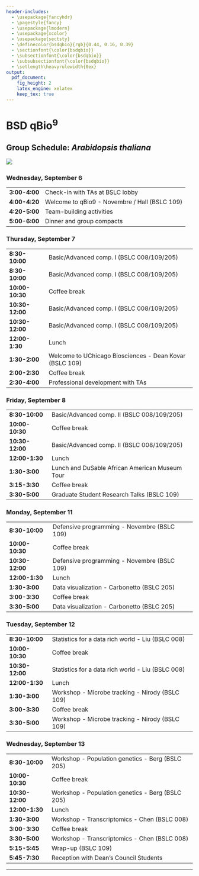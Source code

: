 ```yaml
---
header-includes:
  - \usepackage{fancyhdr}
  - \pagestyle{fancy}
  - \usepackage{lmodern}
  - \usepackage{xcolor}
  - \usepackage{sectsty}
  - \definecolor{bsdqbio}{rgb}{0.44, 0.16, 0.39}
  - \sectionfont{\color{bsdqbio}}
  - \subsectionfont{\color{bsdqbio}}
  - \subsubsectionfont{\color{bsdqbio}}
  - \setlength\heavyrulewidth{0ex}
output:
  pdf_document:
    fig_height: 2
    latex_engine: xelatex
    keep_tex: true
---
```

# BSD qBio$^9$ 

## Group Schedule: *Arabidopsis thaliana*
 ![](https://github.com/StefanoAllesina/BSD-QBio5/raw/master/logo_group/Arabidopsis_thaliana.png)     

### Wednesday, September 6 

------------------    ---------------------------------------------------------
**3:00-4:00**         Check-in with TAs at BSLC lobby                          
**4:00-4:20**         Welcome to qBio9 - Novembre / Hall (BSLC 109)            
**4:20-5:00**         Team-building activities                                 
**5:00-6:00**         Dinner and group compacts                                
------------------    ---------------------------------------------------------

### Thursday, September 7 

------------------    ---------------------------------------------------------
**8:30-10:00**        Basic/Advanced comp. I (BSLC 008/109/205)                
**8:30-10:00**        Basic/Advanced comp. I (BSLC 008/109/205)                
**10:00-10:30**       Coffee break                                             
**10:30-12:00**       Basic/Advanced comp. I (BSLC 008/109/205)                
**10:30-12:00**       Basic/Advanced comp. I (BSLC 008/109/205)                
**12:00-1:30**        Lunch                                                    
**1:30-2:00**         Welcome to UChicago Biosciences - Dean Kovar (BSLC 109)  
**2:00-2:30**         Coffee break                                             
**2:30-4:00**         Professional development with TAs                        
------------------    ---------------------------------------------------------

### Friday, September 8 

------------------    ---------------------------------------------------------
**8:30-10:00**        Basic/Advanced comp. II (BSLC 008/109/205)               
**10:00-10:30**       Coffee break                                             
**10:30-12:00**       Basic/Advanced comp. II (BSLC 008/109/205)               
**12:00-1:30**        Lunch                                                    
**1:30-3:00**          Lunch and DuSable African American Museum Tour          
**3:15-3:30**         Coffee break                                             
**3:30-5:00**         Graduate Student Research Talks (BSLC 109)               
------------------    ---------------------------------------------------------

### Monday, September 11 

------------------    ---------------------------------------------------------
**8:30-10:00**        Defensive programming - Novembre (BSLC 109)              
**10:00-10:30**       Coffee break                                             
**10:30-12:00**       Defensive programming - Novembre (BSLC 109)              
**12:00-1:30**        Lunch                                                    
**1:30-3:00**         Data visualization - Carbonetto (BSLC 205)               
**3:00-3:30**         Coffee break                                             
**3:30-5:00**         Data visualization - Carbonetto (BSLC 205)               
------------------    ---------------------------------------------------------

### Tuesday, September 12 

------------------    ---------------------------------------------------------
**8:30-10:00**        Statistics for a data rich world - Liu (BSLC 008)        
**10:00-10:30**       Coffee break                                             
**10:30-12:00**       Statistics for a data rich world - Liu (BSLC 008)        
**12:00-1:30**        Lunch                                                    
**1:30-3:00**         Workshop - Microbe tracking - Nirody (BSLC 109)          
**3:00-3:30**         Coffee break                                             
**3:30-5:00**         Workshop - Microbe tracking - Nirody (BSLC 109)          
------------------    ---------------------------------------------------------

### Wednesday, September 13 

------------------    ---------------------------------------------------------
**8:30-10:00**        Workshop - Population genetics - Berg (BSLC 205)         
**10:00-10:30**       Coffee break                                             
**10:30-12:00**       Workshop - Population genetics - Berg (BSLC 205)         
**12:00-1:30**        Lunch                                                    
**1:30-3:00**         Workshop - Transcriptomics - Chen (BSLC 008)             
**3:00-3:30**         Coffee break                                             
**3:30-5:00**         Workshop - Transcriptomics - Chen (BSLC 008)             
**5:15-5:45**         Wrap-up (BSLC 109)                                       
**5:45-7:30**         Reception with Dean's Council Students                   
------------------    ---------------------------------------------------------



-------

